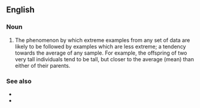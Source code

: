 ==English==

===Noun===
{{en-noun|regressions to the mean|head=[[regression]] [[to]] [[the]] [[mean]]}}

# {{label|en|statistics}} The phenomenon by which extreme examples from any set of data are likely to be followed by examples which are less extreme; a tendency towards the average of any sample. For example, the offspring of two very tall individuals tend to be tall, but closer to the average (mean) than either of their parents.

===See also===
* {{l|en|linear regression}}
* {{l|en|regression line}}